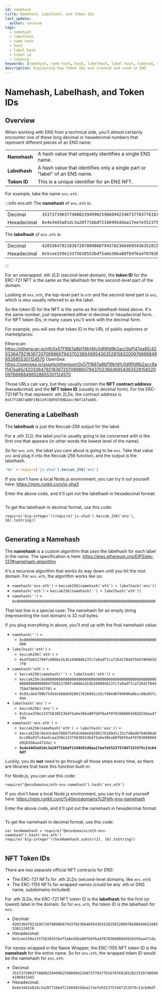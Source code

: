 ```yaml
---
id: namehash
title: Namehash, Labelhash, and Token IDs
last_update:
  author: serenae
tags:
  - namehash
  - labelhash
  - name hash
  - hash
  - label hash
  - token id
  - tokenid
keywords: [namehash, name hash, hash, labelhash, label hash, tokenid, token id]
description: Explaining how Token IDs are created and used in ENS
---
```


# Namehash, Labelhash, and Token IDs

## Overview

When working with ENS from a technical side, you'll almost certainly encounter one of these long decimal or hexadecimal numbers that represent different pieces of an ENS name:

| | |
|-|-|
| **Namehash** | A <Link to="https://en.wikipedia.org/wiki/Hash_function">hash</Link> value that uniquely identifies a single ENS name. |
| **Labelhash** | A <Link to="https://en.wikipedia.org/wiki/Hash_function">hash</Link> value that identifies only a single part or "label" of an ENS name. |
| **Token ID** | This is a unique identifier for an ENS NFT. |

For example, take the name `ens.eth`.

:::info ens.eth
The **namehash** of `ens.eth` is:

| | |
|-|-|
| Decimal | `35373739037748002394990259860942348737703776167876918520233297406984196933343` |
| Hexadecimal | `0x4e34d3a81dc3a20f71bbdf2160492ddaa17ee7e5523757d47153379c13cb46df` |

The **labelhash** of `ens.eth` is:

| | |
|-|-|
| Decimal | `42033647921836720708986079437023664695436352815832009766988496528855301124570`
| Hexadecimal | `0x5cee339e13375638553bdf5a6e36ba80fb9f6a4f0783680884d92b558aa471da` |

:::

For an unwrapped .eth 2LD (second-level domain), the **token ID** for the ERC-721 NFT is the same as the labelhash for the second-level part of the domain.

Looking at `ens.eth`, the top-level part is `eth` and the second-level part is `ens`, which is also usually referred to as the label.

So the token ID for the NFT is the same as the labelhash listed above. It's the same number, just represented either in decimal or hexadecimal form. For NFT token IDs, in many cases you'll work with the decimal form.

For example, you will see that token ID in the URL of public explorers or marketplaces:

Etherscan: <Link to="https://etherscan.io/nft/0x57f1887a8bf19b14fc0df6fd9b2acc9af147ea85/42033647921836720708986079437023664695436352815832009766988496528855301124570">https://etherscan.io/nft/0x57f1887a8bf19b14fc0df6fd9b2acc9af147ea85/42033647921836720708986079437023664695436352815832009766988496528855301124570</Link>
OpenSea: <Link to="https://opensea.io/assets/ethereum/0x57f1887a8bf19b14fc0df6fd9b2acc9af147ea85/42033647921836720708986079437023664695436352815832009766988496528855301124570">https://opensea.io/assets/ethereum/0x57f1887a8bf19b14fc0df6fd9b2acc9af147ea85/42033647921836720708986079437023664695436352815832009766988496528855301124570</Link>

Those URLs can vary, but they usually contain the **NFT contract address** (hexadecimal) and the **NFT token ID** (usually in decimal form). For the ERC-721 NFTs that represent .eth 2LDs, the contract address is <Link to="https://etherscan.io/address/0x57f1887a8bf19b14fc0df6fd9b2acc9af147ea85">`0x57f1887a8BF19b14fC0dF6Fd9B2acc9Af147eA85`</Link>.

## Generating a Labelhash

The **labelhash** is just the <Link to="https://en.wikipedia.org/wiki/SHA-3">Keccak-256</Link> output for the label.

For a .eth 2LD, the label you're usually going to be concerned with is the first one that appears (in other words the lowest level of the name).

So for `ens.eth`, the label you care about is going to be `ens`. Take that value `ens` and plug it into the Keccak-256 function, and the output is the labelhash.

```js title="Here's an example using Node.js"
'0x' + require('js-sha3').keccak_256('ens')
```

If you don't have a local Node.js environment, you can try it out yourself here: <Link to="https://npm.runkit.com/js-sha3">https://npm.runkit.com/js-sha3</Link>

Enter the above code, and it'll spit out the labelhash in hexadecimal format:

<BrowserWindow url="npm.runkit.com/js-sha3">
  <Image img="/img/namehash-1.png"/>
</BrowserWindow>

To get the labelhash in decimal format, use this code:
```
require('big-integer')(require('js-sha3').keccak_256('ens'), 16).toString()
```

<BrowserWindow url="npm.runkit.com/js-sha3">
  <Image img="/img/namehash-2.png"/>
</BrowserWindow>

## Generating a Namehash

The **namehash** is a custom algorithm that *uses* the labelhash for each label in the name. The specification is here: <Link to="https://eips.ethereum.org/EIPS/eip-137#namehash-algorithm">https://eips.ethereum.org/EIPS/eip-137#namehash-algorithm</Link>

It's a recursive algorithm that works its way down until you hit the root domain. For `ens.eth`, the algorithm works like so:

* `namehash('ens.eth')` = `keccak256(namehash('eth') + labelhash('ens'))`
* `namehash('eth')` = `keccak256(namehash('') + labelhash('eth'))`
* `namehash('')` = `0x0000000000000000000000000000000000000000000000000000000000000000`

That last line is a special case: The namehash for an empty string (representing the root domain) is 32 null bytes.

If you plug everything in above, you'll end up with the final namehash value:

* `namehash('')` =
  * `0x0000000000000000000000000000000000000000000000000000000000000000`
* `labelhash('eth')` = 
  * `keccak256('eth')` =
  * `0x4f5b812789fc606be1b3b16908db13fc7a9adf7ca72641f84d75b47069d3d7f0`
* `namehash('eth')` = 
  * `keccak256(namehash('') + labelhash('eth'))` =
  * `keccak256(0x00000000000000000000000000000000000000000000000000000000000000004f5b812789fc606be1b3b16908db13fc7a9adf7ca72641f84d75b47069d3d7f0)` =
  * `0x93cdeb708b7545dc668eb9280176169d1c33cfd8ed6f04690a0bcc88a93fc4ae`
* `labelhash('ens')` =
  * `keccak256('ens')` =
  * `0x5cee339e13375638553bdf5a6e36ba80fb9f6a4f0783680884d92b558aa471da`
* `namehash('ens.eth')` =
  * `keccak256(namehash('eth') + labelhash('ens'))` =
  * `keccak256(0x93cdeb708b7545dc668eb9280176169d1c33cfd8ed6f04690a0bcc88a93fc4ae5cee339e13375638553bdf5a6e36ba80fb9f6a4f0783680884d92b558aa471da)` =
  * **`0x4e34d3a81dc3a20f71bbdf2160492ddaa17ee7e5523757d47153379c13cb46df`**

Luckily, you do **not** need to go through all those steps every time, as there are libraries that have this function built-in.

For Node.js, you can use this code:
```
require("@ensdomains/eth-ens-namehash").hash('ens.eth')
```

If you don't have a local Node.js environment, you can try it out yourself here: <Link to="https://npm.runkit.com/%40ensdomains%2Feth-ens-namehash">https://npm.runkit.com/%40ensdomains%2Feth-ens-namehash</Link>

Enter the above code, and it'll spit out the namehash in hexadecimal format:

<BrowserWindow url="npm.runkit.com/%40ensdomains%2Feth-ens-namehash">
  <Image img="/img/namehash-3.png"/>
</BrowserWindow>

To get the namehash in decimal format, use this code:
```
var hexNamehash = require("@ensdomains/eth-ens-namehash").hash('ens.eth')
require('big-integer')(hexNamehash.substr(2), 16).toString()
```

<BrowserWindow url="npm.runkit.com/%40ensdomains%2Feth-ens-namehash">
  <Image img="/img/namehash-4.png"/>
</BrowserWindow>

## NFT Token IDs

There are two separate official NFT contracts for ENS:

* The ERC-721 NFTs for .eth 2LDs (second-level domains, like `ens.eth`)
* The ERC-1155 NFTs for wrapped names (could be any .eth or DNS name, subdomains included)

For .eth 2LDs, the ERC-721 NFT token ID is the **labelhash** for the first (or lowest) label in the domain. So for `ens.eth`, the token ID is the labelhash for `ens`:
* Decimal: `42033647921836720708986079437023664695436352815832009766988496528855301124570`
* Hexadecimal: `0x5cee339e13375638553bdf5a6e36ba80fb9f6a4f0783680884d92b558aa471da`

For names wrapped in the Name Wrapper, the ERC-1155 NFT token ID is the **namehash** for the entire name. So for `ens.eth`, the wrapped token ID would be the namehash for `ens.eth`:
* Decimal: `35373739037748002394990259860942348737703776167876918520233297406984196933343`
* Hexadecimal: `0x4e34d3a81dc3a20f71bbdf2160492ddaa17ee7e5523757d47153379c13cb46df`
